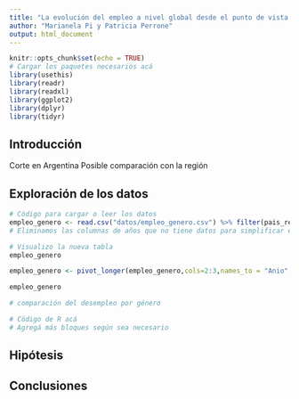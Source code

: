```yaml
---
title: "La evolución del empleo a nivel global desde el punto de vista de género ################ en Argentina"
author: "Marianela Pi y Patricia Perrone"
output: html_document
---
```



```r
knitr::opts_chunk$set(echo = TRUE)
# Cargar los paquetes necesarios acá
library(usethis)
library(readr)
library(readxl)
library(ggplot2)
library(dplyr)
library(tidyr)
```


## Introducción

Corte en Argentina
Posible comparación con la región

## Exploración de los datos


```r
# Código para cargar o leer los datos
empleo_genero <- read.csv("datos/empleo_genero.csv") %>% filter(pais_region=="Argentina") %>% select(1,16:52)
# Eliminamos las columnas de años que no tiene datos para simplificar el análisis
```
```r
# Visualizo la nueva tabla
empleo_genero
```
```r
empleo_genero <- pivot_longer(empleo_genero,cols=2:3,names_to = "Anio",values_to = "cantidad",values_drop_na = FALSE)
```
```r
empleo_genero
```


```r
# comparación del desempleo por género

```



```r
# Cödigo de R acá 
# Agregá más bloques según sea necesario
```



## Hipótesis


## Conclusiones






